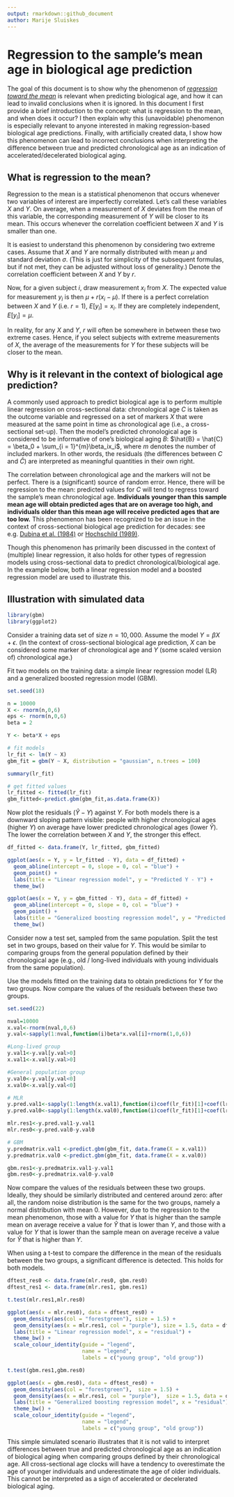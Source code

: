 ```yaml
---
output: rmarkdown::github_document
author: Marije Sluiskes
---
```


# Regression to the sample's mean age in biological age prediction

The goal of this document is to show why the phenomenon of [*regression toward the mean*](https://en.wikipedia.org/wiki/Regression_toward_the_mean) is relevant when predicting biological age, and how it can lead to invalid conclusions when it is ignored. In this document I first provide a brief introduction to the concept: what is regression to the mean, and when does it occur? I then explain why this (unavoidable) phenomenon is especially relevant to anyone interested in making regression-based biological age predictions. Finally, with artificially created data, I show how this phenomenon can lead to incorrect conclusions when interpreting the difference between true and predicted chronological age as an indication of accelerated/decelerated biological aging. 


## What is regression to the mean?

Regression to the mean is a statistical phenomenon that occurs whenever two variables of interest are imperfectly correlated. Let's call these variables $X$ and $Y$. On average, when a measurement of $X$ deviates from the mean of this variable, the corresponding measurement of $Y$ will be closer to its mean. This occurs whenever the correlation coefficient between $X$ and $Y$ is smaller than one. 

It is easiest to understand this phenomenon by considering two extreme cases. Assume that $X$ and $Y$ are normally distributed with mean $\mu$ and standard deviation $\sigma$. (This is just for simplicity of the subsequent formulas, but if not met, they can be adjusted without loss of generality.) Denote the correlation coefficient between $X$ and $Y$ by $r$. 

Now, for a given subject $i$, draw measurement $x_i$ from $X$. The expected value for measurement $y_i$ is then $\mu + r(x_i - \mu)$. If there is a perfect correlation between  $X$ and $Y$ (i.e. $r = 1$), $E[y_i] = x_i$. If they are completely independent, $E[y_i] = \mu$.

In reality, for any $X$ and $Y$, $r$ will often be somewhere in between these two extreme cases. Hence, if you select subjects with extreme measurements of $X$, the average of the measurements for $Y$ for these subjects will be closer to the mean. 


## Why is it relevant in the context of biological age prediction?

A commonly used approach to predict biological age is to perform multiple linear regression on cross-sectional data: chronological age $C$ is taken as the outcome variable and regressed on a set of markers $X$ that were measured at the same point in time as chronological age (i.e., a cross-sectional set-up). Then the model's predicted chronological age is considered to be informative of one's biological aging $B$: $\hat{B} = \hat{C} = \beta_0 + \sum_{i = 1}^{m}\beta_ix_i$, where $m$ denotes the number of included markers. In other words, the residuals (the differences between $C$ and $\hat{C}$) are interpreted as meaningful quantities in their own right. 

The correlation between chronological age and the markers will not be perfect. There is a (significant) source of random error. Hence, there will be regression to the mean: predicted values for $C$ will tend to regress toward the sample's mean chronological age. **Individuals younger than this sample mean age will obtain predicted ages that are on average too high, and individuals older than this mean age will receive predicted ages that are too low.** This phenomenon has been recognized to be an issue in the context of cross-sectional biological age prediction for decades: see e.g. [Dubina et al. (1984)](https://www.sciencedirect.com/science/article/pii/0531556584900160) or [Hochschild (1989)](https://www.sciencedirect.com/science/article/pii/0531556589900028). 

Though this phenomenon has primarily been discussed in the context of (multiple) linear regression, it also holds for other types of regression models using cross-sectional data to predict chronological/biological age. In the example below, both a linear regression model and a boosted regression model are used to illustrate this. 

## Illustration with simulated data 

```r
library(gbm)
library(ggplot2)
```

Consider a training data set of size $n = 10,000$. Assume the model $Y = \beta X + \epsilon$. (In the context of cross-sectional biological age prediction, $X$ can be considered some marker of chronological age and $Y$ (some scaled version of) chronological age.)

Fit two models on the training data: a simple linear regression model (LR) and a generalized boosted regression model (GBM).
```r
set.seed(18)

n = 10000
X <- rnorm(n,0,6)
eps <- rnorm(n,0,6)
beta = 2

Y <- beta*X + eps

# fit models
lr_fit <- lm(Y ~ X)
gbm_fit = gbm(Y ~ X, distribution = "gaussian", n.trees = 100)

summary(lr_fit)

# get fitted values
lr_fitted <- fitted(lr_fit)
gbm_fitted<-predict.gbm(gbm_fit,as.data.frame(X))
```

Now plot the residuals ($\hat{Y} - Y$) against $Y$. For both models there is a downward sloping pattern visible: people with higher chronological ages (higher $Y$) on average have lower predicted chronological ages (lower $\hat{Y}$). The lower the correlation between $X$ and $Y$, the stronger this effect. 
```r
df_fitted <- data.frame(Y, lr_fitted, gbm_fitted)

ggplot(aes(x = Y, y = lr_fitted - Y), data = df_fitted) +
  geom_abline(intercept = 0, slope = 0, col = "blue") + 
  geom_point() + 
  labs(title = "Linear regression model", y = "Predicted Y - Y") +
  theme_bw()

ggplot(aes(x = Y, y = gbm_fitted - Y), data = df_fitted) +
  geom_abline(intercept = 0, slope = 0, col = "blue") + 
  geom_point() + 
  labs(title = "Generalized boosting regression model", y = "Predicted Y - Y") +
  theme_bw()
```

Consider now a test set, sampled from the same population. Split the test set in two groups, based on their value for $Y$. This would be similar to comparing groups from the general population defined by their chronological age (e.g., old / long-lived individuals with young individuals from the same population).

Use the models fitted on the training data to obtain predictions for $Y$ for the two groups. Now compare the values of the residuals between these two groups. 
```r
set.seed(22)

nval=10000
x.val<-rnorm(nval,0,6)
y.val<-sapply(1:nval,function(i)beta*x.val[i]+rnorm(1,0,6))

#Long-lived group
y.val1<-y.val[y.val>0]
x.val1<-x.val[y.val>0]

#General population group
y.val0<-y.val[y.val<0]
x.val0<-x.val[y.val<0]

# MLR 
y.pred.val1<-sapply(1:length(x.val1),function(i)coef(lr_fit)[1]+coef(lr_fit)[2]*x.val1[i])
y.pred.val0<-sapply(1:length(x.val0),function(i)coef(lr_fit)[1]+coef(lr_fit)[2]*x.val0[i])

mlr.res1<-y.pred.val1-y.val1
mlr.res0<-y.pred.val0-y.val0

# GBM
y.predmatrix.val1 <-predict.gbm(gbm_fit, data.frame(X = x.val1))
y.predmatrix.val0 <-predict.gbm(gbm_fit, data.frame(X = x.val0))

gbm.res1<-y.predmatrix.val1-y.val1
gbm.res0<-y.predmatrix.val0-y.val0
```

Now compare the values of the residuals between these two groups. Ideally, they should be similarly distributed and centered around zero: after all, the random noise distribution is the same for the two groups, namely a normal distribution with mean 0. However, due to the regression to the mean phenomenon, those with a value for $Y$ that is higher than the sample mean on average receive a value for $\hat{Y}$ that is lower than $Y$, and those with a value for $Y$ that is lower than the sample mean on average receive a value for $\hat{Y}$ that is higher than $Y$. 

When using a t-test to compare the difference in the mean of the residuals between the two groups, a significant difference is detected. This holds for both models. 

```r
dftest_res0 <- data.frame(mlr.res0, gbm.res0)
dftest_res1 <- data.frame(mlr.res1, gbm.res1)
```

```r
t.test(mlr.res1,mlr.res0)

ggplot(aes(x = mlr.res0), data = dftest_res0) +
  geom_density(aes(col = "forestgreen"), size = 1.5) +
  geom_density(aes(x = mlr.res1, col = "purple"), size = 1.5, data = dftest_res1) + 
  labs(title = "Linear regression model", x = "residual") +
  theme_bw() +
  scale_colour_identity(guide = "legend", 
                        name = "legend",
                        labels = c("young group", "old group"))
```

```r
t.test(gbm.res1,gbm.res0)

ggplot(aes(x = gbm.res0), data = dftest_res0) +
  geom_density(aes(col = "forestgreen"),  size = 1.5) +
  geom_density(aes(x = mlr.res1, col = "purple"),  size = 1.5, data = dftest_res1) + 
  labs(title = "Generalized boosting regression model", x = "residual") +
  theme_bw() +
  scale_colour_identity(guide = "legend", 
                        name = "legend",
                        labels = c("young group", "old group"))
```

This simple simulated scenario illustrates that it is not valid to interpret differences between true and predicted chronological age as an indication of biological aging when comparing groups defined by their chronological age. All cross-sectional age clocks will have a tendency to overestimate the age of younger individuals and underestimate the age of older individuals. This cannot be interpreted as a sign of accelerated or decelerated biological aging. 
